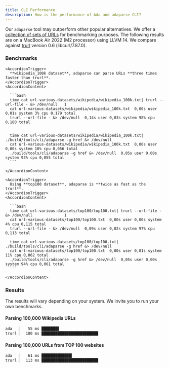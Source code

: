 ```yaml
---
title: CLI Performance
description: How is the performance of Ada and adaparse CLI?
---
```


Our `adaparse` tool may outperform other popular alternatives. We offer a [collection of
sets of URLs](https://github.com/ada-url/url-various-datasets) for benchmarking purposes.
The following results are on a MacBook Air 2022 (M2 processor) using LLVM 14. We
compare against [trurl](https://github.com/curl/trurl) version 0.6 (libcurl/7.87.0).

### Benchmarks

<Accordion type="multiple" collapsible>

  <AccordionItem value="faq-1">

    <AccordionTrigger>
      **wikipedia_100k dataset**, adaparse can parse URLs **three times faster than trurl**.
    </AccordionTrigger>
    <AccordionContent>

      ```bash
      time cat url-various-datasets/wikipedia/wikipedia_100k.txt| trurl --url-file - &> /dev/null   1
      cat url-various-datasets/wikipedia/wikipedia_100k.txt  0,00s user 0,01s system 3% cpu 0,179 total
      trurl --url-file - &> /dev/null  0,14s user 0,03s system 98% cpu 0,180 total


      time cat url-various-datasets/wikipedia/wikipedia_100k.txt| ./build/tools/cli/adaparse -g href &> /dev/null
      cat url-various-datasets/wikipedia/wikipedia_100k.txt  0,00s user 0,00s system 10% cpu 0,056 total
      ./build/tools/cli/adaparse -g href &> /dev/null  0,05s user 0,00s system 93% cpu 0,055 total
      ```

    </AccordionContent>

  </AccordionItem>

  <AccordionItem value="faq-2">

    <AccordionTrigger>
      Using **top100 dataset**, adaparse is **twice as fast as the trurl**.
    </AccordionTrigger>
    <AccordionContent>

      ```bash
      time cat url-various-datasets/top100/top100.txt| trurl --url-file - &> /dev/null              1
      cat url-various-datasets/top100/top100.txt  0,00s user 0,00s system 4% cpu 0,115 total
      trurl --url-file - &> /dev/null  0,09s user 0,02s system 97% cpu 0,113 total

      time cat url-various-datasets/top100/top100.txt| ./build/tools/cli/adaparse -g href &> /dev/null
      cat url-various-datasets/top100/top100.txt  0,00s user 0,01s system 11% cpu 0,062 total
      ./build/tools/cli/adaparse -g href &> /dev/null  0,05s user 0,00s system 94% cpu 0,061 total
      ```

    </AccordionContent>

  </AccordionItem>

</Accordion>

### Results

The results will vary depending on your system. We invite you to run your own benchmarks.

#### Parsing 100,000 Wikipedia URLs

```bash
ada   ▏   55 ms ███████▋
trurl ▏  180 ms █████████████████████████
```

#### Parsing 100,000 URLs from TOP 100 websites

```bash
ada   ▏   61 ms █████████████▍
trurl ▏  113 ms █████████████████████████
```
